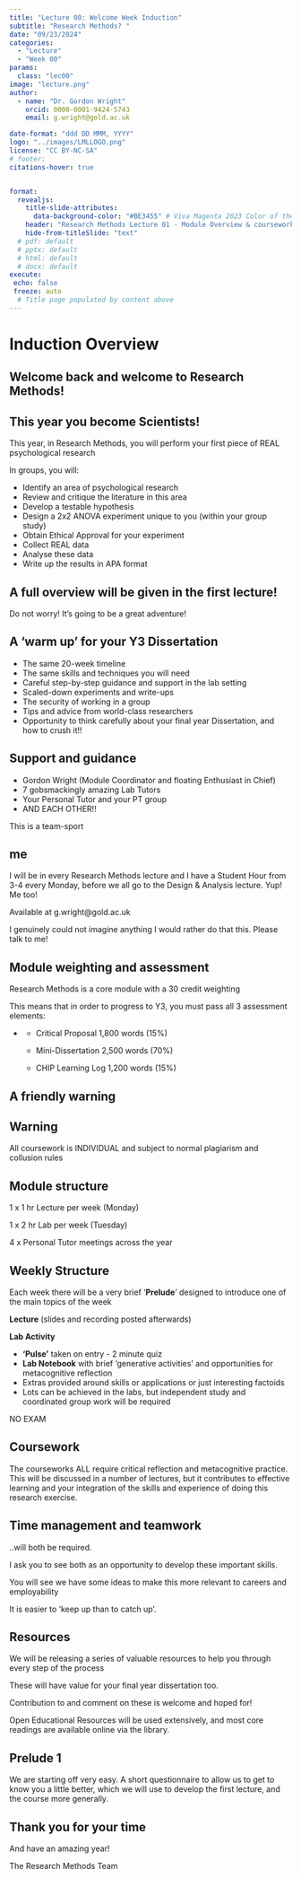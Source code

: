 ```yaml
---
title: "Lecture 00: Welcome Week Induction"
subtitle: "Research Methods? "
date: "09/23/2024"
categories: 
  - "Lecture"
  - "Week 00"
params:
  class: "lec00"
image: "lecture.png"
author: 
  - name: "Dr. Gordon Wright"
    orcid: 0000-0001-9424-5743
    email: g.wright@gold.ac.uk

date-format: "ddd DD MMM, YYYY"
logo: "../images/LMLLOGO.png"
license: "CC BY-NC-SA"
# footer: 
citations-hover: true


format: 
  revealjs: 
    title-slide-attributes: 
      data-background-color: "#BE3455" # Viva Magenta 2023 Color of the year
    header: "Research Methods Lecture 01 - Module Overview & coursework" # Replace it
    hide-from-titleSlide: "text"
  # pdf: default
  # pptx: default
  # html: default
  # docx: default  
execute:
 echo: false
 freeze: auto
  # Title page populated by content above
---
```


# Induction Overview

## Welcome back and welcome to Research Methods!

## This year you become Scientists!

This year, in Research Methods, you will perform your first piece of
REAL psychological research

In groups, you will:

::: small
-   Identify an area of psychological research
-   Review and critique the literature in this area
-   Develop a testable hypothesis
-   Design a 2x2 ANOVA experiment unique to you (within your group
    study)
-   Obtain Ethical Approval for your experiment
-   Collect REAL data
-   Analyse these data
-   Write up the results in APA format
:::

## A full overview will be given in the first lecture!

Do not worry! It's going to be a great adventure!

## A 'warm up' for your Y3 Dissertation

::: small
-   The same 20-week timeline
-   The same skills and techniques you will need
-   Careful step-by-step guidance and support in the lab setting
-   Scaled-down experiments and write-ups
-   The security of working in a group
-   Tips and advice from world-class researchers
-   Opportunity to think carefully about your final year Dissertation,
    and how to crush it!!
:::

## Support and guidance

-   Gordon Wright (Module Coordinator and floating Enthusiast in Chief)
-   7 gobsmackingly amazing Lab Tutors
-   Your Personal Tutor and your PT group
-   AND EACH OTHER!!

This is a team-sport

## me

I will be in every Research Methods lecture and I have a Student Hour
from 3-4 every Monday, before we all go to the Design & Analysis
lecture. Yup! Me too!

Available at g.wright\@gold.ac.uk

I genuinely could not imagine anything I would rather do that this.
Please talk to me!

## Module weighting and assessment

Research Methods is a core module with a 30 credit weighting

This means that in order to progress to Y3, you must pass all 3
assessment elements:

-   ::: takeaway
    -   Critical Proposal 1,800 words (15%)

    -   Mini-Dissertation 2,500 words (70%)

    -   CHIP Learning Log 1,200 words (15%)
    :::

## A friendly warning

::: callout-warning
## Warning

All coursework is [INDIVIDUAL]{.shout} and subject to normal plagiarism
and collusion rules
:::

## Module structure

1 x 1 hr Lecture per week (Monday)

1 x 2 hr Lab per week (Tuesday)

4 x Personal Tutor meetings across the year

## Weekly Structure

Each week there will be a very brief '**Prelude**' designed to introduce
one of the main topics of the week

**Lecture** (slides and recording posted afterwards)

**Lab Activity**

-   **'Pulse'** taken on entry - 2 minute quiz
-   **Lab Notebook** with brief 'generative activities' and
    opportunities for metacognitive reflection
-   Extras provided around skills or applications or just interesting
    factoids
-   Lots can be achieved in the labs, but independent study and
    coordinated group work will be required

[NO EXAM]{.shout}

## Coursework

The courseworks ALL require critical reflection and metacognitive
practice. This will be discussed in a number of lectures, but it
contributes to effective learning and your integration of the skills and
experience of doing this research exercise.

## Time management and teamwork

..will both be required.

I ask you to see both as an opportunity to develop these important
skills.

You will see we have some ideas to make this more relevant to careers
and employability

It is easier to 'keep up than to catch up'.

## Resources

We will be releasing a series of valuable resources to help you through
every step of the process

These will have value for your final year dissertation too.

Contribution to and comment on these is welcome and hoped for!

Open Educational Resources will be used extensively, and most core
readings are available online via the library.

## Prelude 1

We are starting off very easy. A short questionnaire to allow us to get
to know you a little better, which we will use to develop the first
lecture, and the course more generally.

## Thank you for your time

And have an amazing year!

The Research Methods Team
